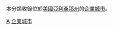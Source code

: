 本分類收錄位於[[美國|美國]][[亞利桑那州|亞利桑那州]]的[[企業城市|企業城市]]。

[[Category:按州劃分的美國企業城市|A]]
[[Category:亚利桑那州人口定居点|企業城市]]